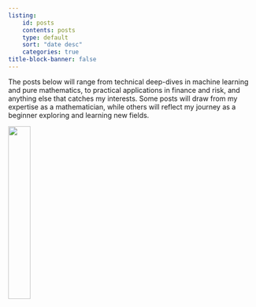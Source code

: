 ```yaml
---
listing:
    id: posts
    contents: posts
    type: default
    sort: "date desc"
    categories: true
title-block-banner: false
---
```


The posts below will range from technical deep-dives in machine learning and pure mathematics, to practical applications in finance and risk, and anything else that catches my interests. Some posts will draw from my expertise as a mathematician, while others will reflect my journey as a beginner exploring and learning new fields.

![](img/h-bar.svg){fig-align='center' width=30%}

::: {#posts}
:::
